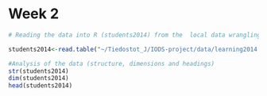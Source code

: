 # Week 2 
```r
# Reading the data into R (students2014) from the  local data wrangling file (learning2014.txt). Setting the header=TRUE because file contains the names of the variables as its first line.

students2014<-read.table("~/Tiedostot_J/IODS-project/data/learning2014.txt", header=TRUE)

#Analysis of the data (structure, dimensions and headings)
str(students2014)
dim(students2014)
head(students2014)
```